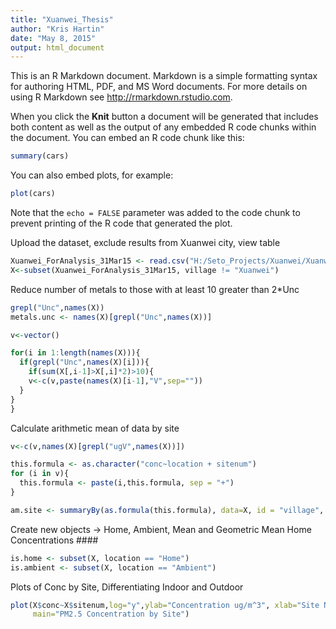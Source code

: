 ```yaml
---
title: "Xuanwei_Thesis"
author: "Kris Hartin"
date: "May 8, 2015"
output: html_document
---
```


This is an R Markdown document. Markdown is a simple formatting syntax for authoring HTML, PDF, and MS Word documents. For more details on using R Markdown see <http://rmarkdown.rstudio.com>.

When you click the **Knit** button a document will be generated that includes both content as well as the output of any embedded R code chunks within the document. You can embed an R code chunk like this:

```r
summary(cars)
```

You can also embed plots, for example:

```r
plot(cars)
```

Note that the `echo = FALSE` parameter was added to the code chunk to prevent printing of the R code that generated the plot.

Upload the dataset, exclude results from Xuanwei city, view table
```r
Xuanwei_ForAnalysis_31Mar15 <- read.csv("H:/Seto_Projects/Xuanwei/Xuanwei_ForAnalysis_31Mar15.csv")
X<-subset(Xuanwei_ForAnalysis_31Mar15, village != "Xuanwei")
```

Reduce number of metals to those with at least 10 greater than 2*Unc
```r
grepl("Unc",names(X))
metals.unc <- names(X)[grepl("Unc",names(X))]

v<-vector()

for(i in 1:length(names(X))){
  if(grepl("Unc",names(X)[i])){
    if(sum(X[,i-1]>X[,i]*2)>10){
    v<-c(v,paste(names(X)[i-1],"V",sep=""))
  }
}
}  
```

Calculate arithmetic mean of data by site
```r
v<-c(v,names(X)[grepl("ugV",names(X))])

this.formula <- as.character("conc~location + sitenum")  
for (i in v){
  this.formula <- paste(i,this.formula, sep = "+")
}

am.site <- summaryBy(as.formula(this.formula), data=X, id = "village", keep.names=TRUE, FUN=mean)
```

Create new objects -> Home, Ambient, Mean and Geometric Mean Home Concentrations ####

```r
is.home <- subset(X, location == "Home")
is.ambient <- subset(X, location == "Ambient")
```

Plots of Conc by Site, Differentiating Indoor and Outdoor 
```r
plot(X$conc~X$sitenum,log="y",ylab="Concentration ug/m^3", xlab="Site Number",
     main="PM2.5 Concentration by Site")

```

